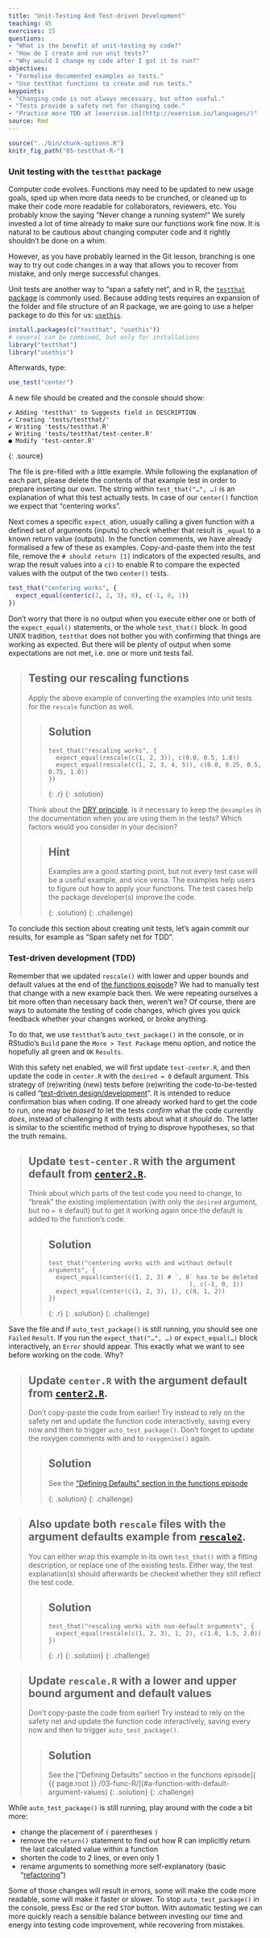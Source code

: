 ```yaml
---
title: "Unit-Testing And Test-driven Development"
teaching: 45
exercises: 15
questions:
- "What is the benefit of unit-testing my code?"
- "How do I create and run unit tests?"
- "Why would I change my code after I got it to run?"
objectives:
- "Formalise documented examples as tests."
- "Use testthat functions to create and run tests."
keypoints:
- "Changing code is not always necessary, but often useful."
- "Tests provide a safety net for changing code."
- "Practice more TDD at [exercism.io](http://exercism.io/languages/)"
source: Rmd
---
```


```r
source("../bin/chunk-options.R")
knitr_fig_path("05-testthat-R-")
```

### Unit testing with the `testthat` package

Computer code evolves. Functions may need to be updated to new usage goals,
sped up when more data needs to be crunched, or cleaned up to make their code
more readable for collaborators, reviewers, etc. You probably know the saying
"Never change a running system!" We surely invested a lot of time already to make
sure our functions work fine now. It is natural to be cautious about changing
computer code and it rightly shouldn't be done on a whim.

However, as you have probably learned in the Git lesson, branching is one way to
try out code changes in a way that allows you to recover from mistake, and only
merge successful changes.

Unit tests are another way to "span a safety net", and in R, the [`testthat` package][testthat]
is commonly used. Because adding tests requires an expansion of the folder and file
structure of an R package, we are going to use a helper package to do this for
us: [`usethis`][usethis].

```r
install.packages(c("testthat", "usethis"))
# several can be combined, but only for installations
library("testthat")
library("usethis")
```

Afterwards, type:

```r
use_test("center")
```

A new file should be created and the console should show:

~~~
✔ Adding 'testthat' to Suggests field in DESCRIPTION
✔ Creating 'tests/testthat/'
✔ Writing 'tests/testthat.R'
✔ Writing 'tests/testthat/test-center.R'
● Modify 'test-center.R'
~~~
{: .source}

The file is pre-filled with a little example. While
following the explanation of each part, please delete the contents of that example
test in order to prepare inserting our own. The string within `test_that("…", …)`
is an explanation of what this test actually tests. In case of our `center()`
function we expect that "centering works".

Next comes a specific `expect_`ation, usually calling a given function with
a defined set of arguments (inputs) to check whether that result is `_equal`
to a known return value (outputs).
In the function comments, we have already formalised a few of these as examples.
Copy-and-paste them into the test file, remove the `# should return [1]`
indicators of the expected results, and wrap the result values into a `c()` to
enable R to compare the expected values with the output of the two `center()` tests.

```r
test_that("centering works", {
  expect_equal(center(c(1, 2, 3), 0), c(-1, 0, 1))
})
```

Don't worry that there is no output when you execute either one or both of the
`expect_equal()` statements, or  the whole `test_that()` block. In good UNIX
tradition, `testthat` does not bother you with confirming that things are working
as expected. But there will be plenty of output when some expectations are not
met, i.e. one or more unit tests fail.

> ## Testing our rescaling functions
>
> Apply the above example of converting the examples into unit tests for the
> `rescale` function as well.
>
> > ## Solution
> > ~~~
> > test_that("rescaling works", {
> >   expect_equal(rescale(c(1, 2, 3)), c(0.0, 0.5, 1.0))
> >   expect_equal(rescale(c(1, 2, 3, 4, 5)), c(0.0, 0.25, 0.5, 0.75, 1.0))
> > })
> > ~~~
> > {: .r}
> {: .solution}
> 
> Think about the [DRY principle]({{ page.root }}/03-func-R/#composing-functions).
> Is it necessary to keep the `@examples` in the documentation when you are using
> them in the tests? Which factors would you consider in your decision?
>
> > ## Hint
> > 
> > Examples are a good starting point, but not every test case will be a useful
> > example, and vice versa. The examples help users to figure out how to apply
> > your functions. The test cases help the package developer(s) improve the code.
> > 
> {: .solution}
{: .challenge}

To conclude this section about creating unit tests, let's again commit our results,
for example as "Span safety net for TDD".


### Test-driven development (TDD)

Remember that we updated `rescale()` with lower and upper bounds and default
values at the end of [the functions episode][ep-func]? We had to manually test that change with a
new example back then. We were repeating ourselves a bit more often than necessary
back then, weren't we? Of course, there are ways to automate the testing of code
changes, which gives you quick feedback whether your changes worked, or broke
anything.

To do that, we use `testthat`'s `auto_test_package()`
in the console, or in RStudio's `Build` pane the `More > Test Package` menu option, 
and notice the hopefully all green and `OK` `Results`.

With this safety net enabled, we will first update `test-center.R`, and then
update the code in `center.R` with the `desired = 0` default argument. This strategy of (re)writing (new)
tests before (re)writing the code-to-be-tested is called
"[test-driven design/development][TDD]". It is intended to reduce confirmation
bias when coding. If one already worked hard to get the code to run, one may be
_biased to_ let the tests _confirm_ what the code currently _does_, instead of
challenging it with tests about what it _should_ do. The latter is similar to the
scientific method of trying to disprove hypotheses, so that the truth remains.

[TDD]: https://en.wikipedia.org/wiki/Test-driven_development

> ## Update `test-center.R` with the argument default from [`center2.R`][ep-func].
>
> Think about which parts of the test code you need to change, to "break" the 
> existing implementation (with only the `desired` argument, but no `= 0` default)
> but to get it working again once the default is added to the function's code.
> 
> > ## Solution
> > ~~~
> > test_that("centering works with and without default arguments", {
> >   expect_equal(center(c(1, 2, 3) # `, 0` has to be deleted
> >                                        ), c(-1, 0, 1))
> >   expect_equal(center(c(1, 2, 3), 1), c(0, 1, 2))
> > })
> > ~~~
> > {: .r}
> {: .solution}
{: .challenge}

Save the file and if `auto_test_package()` is still running, you should see one
`Failed` `Result`. If you run the `expect_that("…", …)` or `expect_equal(…)`
block interactively, an `Error` should appear. This exactly what we want to see
before working on the code. Why?

> ## Update `center.R` with the argument default from [`center2.R`][ep-func].
>
> Don't copy-paste the code from earlier! Try instead to rely on the safety net
> and update the function code interactively, saving every now and then to
> trigger `auto_test_package()`. Don't forget to update the roxygen comments with 
> and to `roxygenise()` again.
> 
> > ## Solution
> > 
> > See the ["Defining Defaults" section in the functions episode]( {{ page.root }} /03-func-R/#defining-defaults)
> > 
> {: .solution}
{: .challenge}


> ## Also update both `rescale` files with the argument defaults example from [`rescale2`][ep-func].
>
> You can either wrap this example in its own `test_that()` with a fitting
> description, or replace one of the existing tests. Either way, the test 
> explanation(s) should afterwards be checked whether they still reflect the 
> test code.
> 
> > ## Solution
> > ~~~
> > test_that("rescaling works with non-default arguments", {
> >   expect_equal(rescale(c(1, 2, 3), 1, 2), c(1.0, 1.5, 2.0))
> > })
> > ~~~
> > {: .r}
> {: .solution}
{: .challenge}

> ## Update `rescale.R` with a lower and upper bound argument and default values
>
> Don't copy-paste the code from earlier! Try instead to rely on the safety net
> and update the function code interactively, saving every now and then to
> trigger `auto_test_package()`.
> 
> > ## Solution
> > See the ["Defining Defaults" section in the functions episode]( {{ page.root }} /03-func-R/](#a-function-with-default-argument-values)
> {: .solution}
{: .challenge}

While `auto_test_package()` is still running, play around with the code a bit more:

- change the placement of `(` parentheses `)`
- remove the `return()` statement to find out how R can implicitly return
  the last calculated value within a function
- shorten the code to 2 lines, or even only 1
- rename arguments to something more self-explanatory (basic "[refactoring]")

Some of those changes will result in errors, some will make the code more readable,
some will make it faster or slower.
To stop `auto_test_package()` in the console, press <kdb>Esc</kdb> or the red `STOP` button.
With automatic testing we can more quickly reach a sensible balance between investing
our time and energy into testing code improvement, while recovering from mistakes.

[ep-func]: {{ page.root }}/03-func-R/
[refactoring]: https://en.wikipedia.org/wiki/Code_refactoring
[usethis]: https://usethis.r-lib.org/
[testthat]: https://testthat.r-lib.org/
